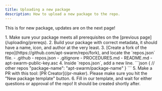 ```yaml
---
title: Uploading a new package
description: How to upload a new package to the repo.
---
```



This is for new package, updates are on the next page!

<Steps>
    1. Make sure your package meets all prerequisites on the [previous page](/uploading/prereqs).
    2. Build your package with correct metadata, it should have a name, icon, and author at the very least.
    3. [Create a fork of the repo](https://github.com/apt-swarm/repo/fork), and locate the `repos.json` file.
        <FileTree>
        - .github
        - repos.json
        - .gitignore
        - PROCEDURES.md
        - README.md
        - apt-swarm-public-key.asc
        </FileTree>
    4. Inside `repos.json`, add a new line.
        ```json
        {
            // other repos
            "package-name": "apt-swarm/package-name"
        }
        ```
    5. Make a PR with this tool: [PR Creator](/pr-maker). Please make sure you hit the "New package template" button.
    6. Fill in our template, and wait for either questions or approval of the repo! It should be created shortly after.
</Steps>
